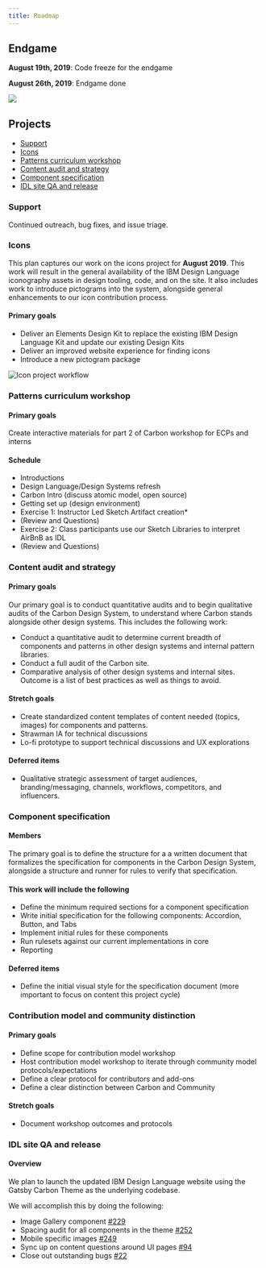 ```yaml
---
title: Roadmap
---
```


## Endgame

**August 19th, 2019**: Code freeze for the endgame

**August 26th, 2019**: Endgame done

<Row className="tile--group">
<Column offsetLg="4" colMd="4" colLg="4" noGutterSm>
    <ClickableTile
      title="See more on GitHub"
      href="https://github.com/carbon-design-system/carbon/issues/3403"
      type="resource">

![](/images/github-icon.png)

  </ClickableTile>
</Column>
</Row>

## Projects

<AnchorLinks small>

- [Support](#support)
- [Icons](#icons)
- [Patterns curriculum workshop](#patterns-curriculum-workshop)
- [Content audit and strategy](#content-audit-and-strategy)
- [Component specification](#component-specification)
- [IDL site QA and release](#idl-site-qa-and-release)

</AnchorLinks>

### Support

Continued outreach, bug fixes, and issue triage.

### Icons

This plan captures our work on the icons project for **August 2019**. This work will result in the general availability of the IBM Design Language iconography assets in design tooling, code, and on the site. It also includes work to introduce pictograms into the system, alongside general enhancements to our icon contribution process.

#### Primary goals

- Deliver an Elements Design Kit to replace the existing IBM Design Language Kit and update our existing Design Kits
- Deliver an improved website experience for finding icons
- Introduce a new pictogram package

<ImageComponent caption="Icon project workflow" cols="8">

![Icon project workflow](https://user-images.githubusercontent.com/3901764/61249432-d40b2800-a71a-11e9-9bb0-ddd9bb56e740.png)

</ImageComponent>

### Patterns curriculum workshop

#### Primary goals
Create interactive materials for part 2 of Carbon workshop for ECPs and interns 

#### Schedule
* Introductions
* Design Language/Design Systems refresh
* Carbon Intro (discuss atomic model, open source)
* Getting set up (design environment)
* Exercise 1: Instructor Led Sketch Artifact creation*
* (Review and Questions)
* Exercise 2: Class participants use our Sketch Libraries to interpret AirBnB as IDL
* (Review and Questions)

### Content audit and strategy

#### Primary goals

Our primary goal is to conduct quantitative audits and to begin qualitative audits of the Carbon Design System, to understand where Carbon stands alongside other design systems. This includes the following work:

* Conduct a quantitative audit to determine current breadth of components and patterns in other design systems and internal pattern libraries.
* Conduct a full audit of the Carbon site.
* Comparative analysis of other design systems and internal sites. Outcome is a list of best practices as well as things to avoid.

#### Stretch goals
* Create standardized content templates of content needed (topics, images) for components and patterns.
* Strawman IA for technical discussions
* Lo-fi prototype to support technical discussions and UX explorations

#### Deferred items
* Qualitative strategic assessment of target audiences, branding/messaging, channels, workflows, competitors, and influencers.

### Component specification

#### Members

The primary goal is to define the structure for a a written document that formalizes the specification for components in the Carbon Design System, alongside a structure and runner for rules to verify that specification.

#### This work will include the following

* Define the minimum required sections for a component specification
* Write initial specification for the following components: Accordion, Button, and Tabs
* Implement initial rules for these components
* Run rulesets against our current implementations in core
* Reporting

#### Deferred items

* Define the initial visual style for the specification document (more important to focus on content this project cycle)

### Contribution model and community distinction

#### Primary goals

- Define scope for contribution model workshop
- Host contribution model workshop to iterate through community model protocols/expectations
- Define a clear protocol for contributors and add-ons
- Define a clear distinction between Carbon and Community

#### Stretch goals
- Document workshop outcomes and protocols

### IDL site QA and release

#### Overview

We plan to launch the updated IBM Design Language website using the Gatsby Carbon Theme as the underlying codebase. 

We will accomplish this by doing the following:

- Image Gallery component [#229](https://github.com/carbon-design-system/gatsby-theme-carbon/issues/229)
- Spacing audit for all components in the theme [#252](https://github.com/carbon-design-system/gatsby-theme-carbon/issues/252)
- Mobile specific images [#249](https://github.com/carbon-design-system/gatsby-theme-carbon/issues/249)
- Sync up on content questions around UI pages [#94](https://github.com/carbon-design-system/design-language-website/issues/94)
- Close out outstanding bugs [#22](https://github.com/orgs/carbon-design-system/projects/22) 

<!--
## April 2019

### Core product

- WCAG Compliance for core component libraries (vanilla and React)
- Sketch kit themes
- Data table functionality updates
- Properties and state management
- UI Shell v1
- Design specs for unbuilt features
- New feature requests
- Theming
- Document and templatize the pattern design process
- Charts
- Data visualization
- Investigate feasibility / desirability of fluid components

### Process improvement

- Sketch kit themes functionality
- Dev tooling
- Generate design assets from code
- Tools to measure Carbon adoption

### Education and activation

- 'Adopt a product' initiative
- Class curriculum coursework
- More tutorials
- User testing and research
- Expand enablement and education for contributing

### Governance and architecture

- React as the source of truth, or introduce monorepo approach
- Standardize components (specs, reporting, etc)
- Define add-ons / user generated content approach

### Support

- Clean up code comments
- Expanded documentation and live demo
- Define active support model / strategy

## More Information on Patterns

Prioritize the most important compound components, layouts, and workflow patterns. Encourage bringing these in through contribution from extended teams.

- Publish on the website the full list of **all** components that we propose, even if 0% complete.
- Prioritize and solicit contributions based on follows and upvotes for components.

#### Compound components

- Shell (header, global navigation, avatar, left/right sidebars, breadcrumbs, footer)
- Forms
- Data table
- Empty states
- Date picker
- Cards
- Condition builder
- Reporting
- File uploader
- Calendar/scheduler
- Data visualization

#### Page templates

- Home page
- Dashboard page
- Detail page
- Profile page
- Catalog page
- Billing and usage page
- Management page
- Docs page
- Legal

#### Workflow patterns

- Login
- First-time use
- Registration
- Searching
- What's new
- Embedded help
- Provisioning
- Upgrading
- Updating
- Canceling
- Favoriting

## Disclaimer

This roadmap is not a delivery commitment and is subject to change based on user needs and feedback.

_Last updated 4/22/2019_

-->
